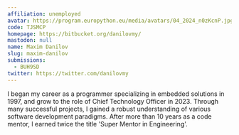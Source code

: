 ```yaml
---
affiliation: unemployed
avatar: https://program.europython.eu/media/avatars/04_2024_n0zKcnP.jpg
code: TJSMCP
homepage: https://bitbucket.org/danilovmy/
mastodon: null
name: Maxim Danilov
slug: maxim-danilov
submissions:
  - BUH9SD
twitter: https://twitter.com/danilovmy
---
```


I began my career as a programmer specializing in embedded solutions in 1997,
and grow to the role of Chief Technology Officer in 2023. Through many
successful projects, I gained a robust understanding of various software
development paradigms. After more than 10 years as a code mentor, I earned twice
the title 'Super Mentor in Engineering'.
